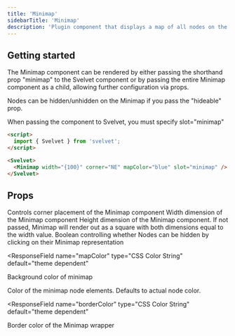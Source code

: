 ```yaml
---
title: 'Minimap'
sidebarTitle: 'Minimap'
description: 'Plugin component that displays a map of all nodes on the canvas'
---
```


## Getting started

The Minimap component can be rendered by either passing the shorthand prop "minimap" to the Svelvet component or by passing the entire Minimap component as a child, allowing further configuration via props.

Nodes can be hidden/unhidden on the Minimap if you pass the "hideable" prop.

<Note>
  When passing the component to Svelvet, you must specify slot="minimap"
</Note>

```HTML App.svelte
<script>
  import { Svelvet } from 'svelvet';
</script>

<Svelvet>
  <Minimap width="{100}" corner="NE" mapColor="blue" slot="minimap" />
</Svelvet>
```

## Props

<ResponseField name="corner" type="enum" options="NW | SW" default="SE">
  Controls corner placement of the Minimap component
</ResponseField>

<ResponseField name="width" type="number" default="100">
  Width dimension of the Minimap component
</ResponseField>

<ResponseField name="height" type="number" default="0">
  Height dimension of the Minimap component. If not passed, Minimap will render
  out as a square with both dimensions equal to the width value.
</ResponseField>

<ResponseField name="hideable" type="boolean" default="false">
  Boolean controlling whether Nodes can be hidden by clicking on their Minimap
  representation
</ResponseField>

<ResponseField
  name="mapColor"
  type="CSS Color String"
  default="theme dependent"
>
  Background color of minimap
</ResponseField>

<ResponseField name="nodeColor" type="CSS Color String" default="Node Color">
  Color of the minimap node elements. Defaults to actual node color.
</ResponseField>

<ResponseField
  name="borderColor"
  type="CSS Color String"
  default="theme dependent"
>
  Border color of the Minimap wrapper
</ResponseField>
